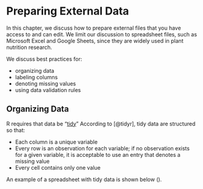 # Preparing External Data

In this chapter, we discuss how to prepare external files that you have access to and can edit. We limit our discussion to spreadsheet files, such as Microsoft Excel and Google Sheets, since they are widely used in plant nutrition research.

We discuss best practices for:

-   organizing data
-   labeling columns
-   denoting missing values
-   using data validation rules

## Organizing Data

R requires that data be "[tidy](https://tidyr.tidyverse.org/articles/tidy-data.html)" According to [@tidyr], tidy data are structured so that:

-   Each column is a unique variable
-   Every row is an observation for each variable; if no observation exists for a given variable, it is acceptable to use an entry that denotes a missing value
-   Every cell contains only one value

An example of a spreadsheet with tidy data is shown below ().
